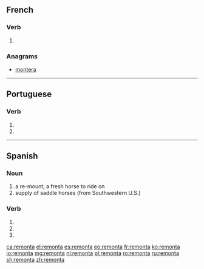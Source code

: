 ==French==

===Verb===
{{fr-verb-form}}

# {{inflection of|remonter||3|s|phis|lang=fr}}

===Anagrams===
* [[montera#French|montera]]

----

==Portuguese==

===Verb===
{{pt-verb-form}}

# {{inflection of|remontar||3|s|pres|indc|lang=pt}}
# {{inflection of|remontar||2|s|impr|lang=pt}}

----

==Spanish==

===Noun===
{{es-noun|f}}

# a re-mount, a fresh horse to ride on
# supply of saddle horses (from Southwestern U.S.)

===Verb===
{{es-verb-form}}

# {{es-verb form of|ending=ar|mood=imperative|sense=affirmative|pers=2|formal=no|number=singular|remontar}}
# {{es-verb form of|ending=ar|mood=indicative|tense=present|pers=2|formal=yes|number=singular|remontar}}
# {{es-verb form of|ending=ar|mood=indicative|tense=present|pers=3|number=singular|remontar}}

[[ca:remonta]]
[[el:remonta]]
[[es:remonta]]
[[eo:remonta]]
[[fr:remonta]]
[[ko:remonta]]
[[io:remonta]]
[[mg:remonta]]
[[nl:remonta]]
[[pl:remonta]]
[[ro:remonta]]
[[ru:remonta]]
[[sh:remonta]]
[[zh:remonta]]